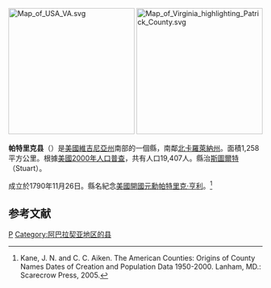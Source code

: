 {{noteTA
|T=zh-hans:帕特里克县 (弗吉尼亚州);zh-hk:帕特里克縣 (維珍尼亞州);zh-tw:派屈克郡 (維吉尼亞州);
|1=zh-hans:县;zh-hk:縣;zh-tw:郡;
}}

[[File:Map_of_USA_VA.svg|250px]]
[[File:Map_of_Virginia_highlighting_Patrick_County.svg|250px]]

'''帕特里克县'''（{{lang-en|Patrick County}}）是[[美國|美國]][[維吉尼亞州|維吉尼亞州]]南部的一個縣，南鄰[[北卡羅萊納州|北卡羅萊納州]]。面積1,258平方公里。根據[[美國2000年人口普查|美國2000年人口普查]]，共有人口19,407人。縣治[[斯圖爾特_(維吉尼亞州)|斯圖爾特]]（Stuart）。

成立於1790年11月26日。縣名紀念[[美國開國元勳|美國開國元勳]][[帕特里克·亨利|帕特里克·亨利]]。<ref>Kane, J. N. and C. C. Aiken. The American Counties: Origins of County Names Dates of Creation and Population Data 1950-2000. Lanham, MD.: Scarecrow Press, 2005.</ref>

==参考文献==
<div class="references-small">
<references />
</div>
{{弗吉尼亚州}}
[[Category:維吉尼亞州縣|P]]
[[Category:阿巴拉契亚地区的县|Category:阿巴拉契亚地区的县]]
